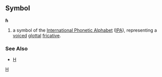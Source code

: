 ==Symbol==
'''ɦ'''

#a symbol of the [[International Phonetic Alphabet]] ([[IPA]]), representing a [[voiced]] [[glottal]] [[fricative]].
===See Also===
*[[H]]
[[Category:IPA symbols|H]]